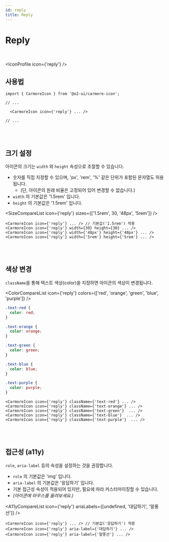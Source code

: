 ```yaml
---
id: reply
title: Reply
---
```




# Reply

<br />

<IconProfile icon={'reply'} />

## 사용법

```tsx
import { CarmoreIcon } from '@o2-ui/carmore-icon';

// ...

  <CarmoreIcon icon={'reply'} ... />

// ...
```

<br />
<br />

## 크기 설정

아이콘의 크기는 `width` 와 `height` 속성으로 조절할 수 있습니다.

- 숫자를 직접 지정할 수 있으며, 'px', 'rem', '%' 같은 단위가 포함된 문자열도 허용됩니다.
  - (단, 아이콘의 원래 비율은 고정되어 있어 변경할 수 없습니다.)
- `width` 의 기본값은 '1.5rem' 입니다.
- `height` 의 기본값은 '1.5rem' 입니다.

<SizeCompareList icon={'reply'} sizes={['1.5rem', 30, '48px', '5rem']} />

```tsx
<CarmoreIcon icon={'reply'} ... /> // 기본값('1.5rem') 적용
<CarmoreIcon icon={'reply'} width={30} height={30} ... />
<CarmoreIcon icon={'reply'} width={'48px'} height={'48px'} ... />
<CarmoreIcon icon={'reply'} width={'5rem'} height={'5rem'} ... />
```

<br />
<br />

## 색상 변경

`className`을 통해 텍스트 색상(color)을 지정하면 아이콘의 색상이 변경됩니다.

<ColorCompareList icon={'reply'} colors={['red', 'orange', 'green', 'blue', 'purple']} />

```css
.text-red {
  color: red;
}

.text-orange {
  color: orange;
}

.text-green {
  color: green;
}

.text-blue {
  color: blue;
}

.text-purple {
  color: purple;
}
```

```tsx
<CarmoreIcon icon={'reply'} className={'text-red'} ... />
<CarmoreIcon icon={'reply'} className={'text-orange'} ... />
<CarmoreIcon icon={'reply'} className={'text-green'}  ... />
<CarmoreIcon icon={'reply'} className={'text-blue'}  ... />
<CarmoreIcon icon={'reply'} className={'text-purple'}  ... />
```

<br />
<br />

## 접근성 (a11y)

`role`, `aria-label` 등의 속성을 설정하는 것을 권장합니다.

- `role` 의 기본값은 'img' 입니다.
- `aria-label` 의 기본값은 '응답하기' 입니다.
- 기본 접근성 속성이 적용되어 있지만, 필요에 따라 커스터마이징할 수 있습니다.
- _(아이콘에 마우스를 올려보세요.)_

<A11yCompareList icon={'reply'} ariaLabels={[undefined, '대답하기', '말풍선']} />

```tsx
<CarmoreIcon icon={'reply'} ... /> // 기본값('응답하기') 적용
<CarmoreIcon icon={'reply'} aria-label={'대답하기'} ... />
<CarmoreIcon icon={'reply'} aria-label={'말풍선'} ... />
```
